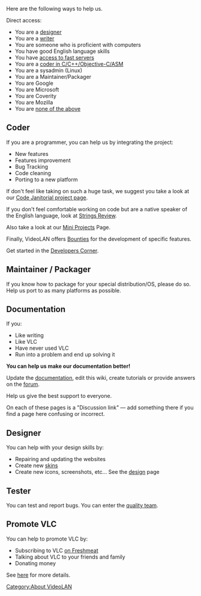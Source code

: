 Here are the following ways to help us.

Direct access:
* You are a [[#Designer| designer]]
* You are a [[#Documentation | writer]]
* You are someone who is proficient with computers
* You have good English language skills
* You have [[Mirrors|access to fast servers]]
* You are a [[#Coder|coder in C/C++/Objective-C/ASM]]
* You are a sysadmin (Linux)
* You are a Maintainer/Packager
* You are Google
* You are Microsoft
* You are Coverity
* You are Mozilla
* You are [[#Promote VLC|none of the above]]

== Coder ==
If you are a programmer, you can help us by integrating the project:
* New features
* Features improvement
* Bug Tracking
* Code cleaning
* Porting to a new platform

If don't feel like taking on such a huge task, we suggest you take a look at our [[Code Janitorial|Code Janitorial project page]].

If you don't feel comfortable working on code but are a native speaker of the English language, look at [[QT4StringsReview|Strings Review]].

Also take a look at our [[Mini Projects]] Page.

Finally, VideoLAN offers [[Bounties]] for the development of specific features.

Get started in the [[Developers Corner]].

== Maintainer / Packager ==
If you know how to package for your special distribution/OS, please do so. Help us port {{VLC}} to as many platforms as possible.

== Documentation ==
If you:
* Like writing
* Like VLC
* Have never used VLC
* Run into a problem and end up solving it

'''You can help us make our documentation better!''' 

Update the [[Documentation:documentation | documentation]], edit this wiki, create tutorials or provide answers on the [http://forum.videolan.org forum].

Help us give the best support to everyone.

On each of these pages is a "Discussion link" &mdash; add something there if you find a page here confusing or incorrect.

== Designer ==
You can help with your design skills by:
* Repairing and updating the websites
* Create new [[skins]]
* Create new icons, screenshots, etc&hellip; See the [[VideoLAN_Design|design]] page

== Tester ==
You can test and report bugs.
You can enter the [[quality| quality team]].

== Promote VLC ==
You can help to promote VLC by:
* Subscribing to VLC [http://freshmeat.net/projects/vlc/ on Freshmeat]
* Talking about VLC to your friends and family
* Donating money

See [https://www.videolan.org/contribute.html here] for more details.

[[Category:About VideoLAN]]